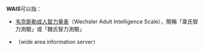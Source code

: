 '''WAIS'''可以指：

* [[韦克斯勒成人智力量表|韦克斯勒成人智力量表]]（Wechsler Adult Intelligence Scale），簡稱「韋氏智力測驗」或「魏氏智力測驗」
* {{link-en|廣域資訊伺服器|Wide area information server}}（wide area information server）

{{Disambig|Cat=四字拉丁字母縮寫消歧義}}